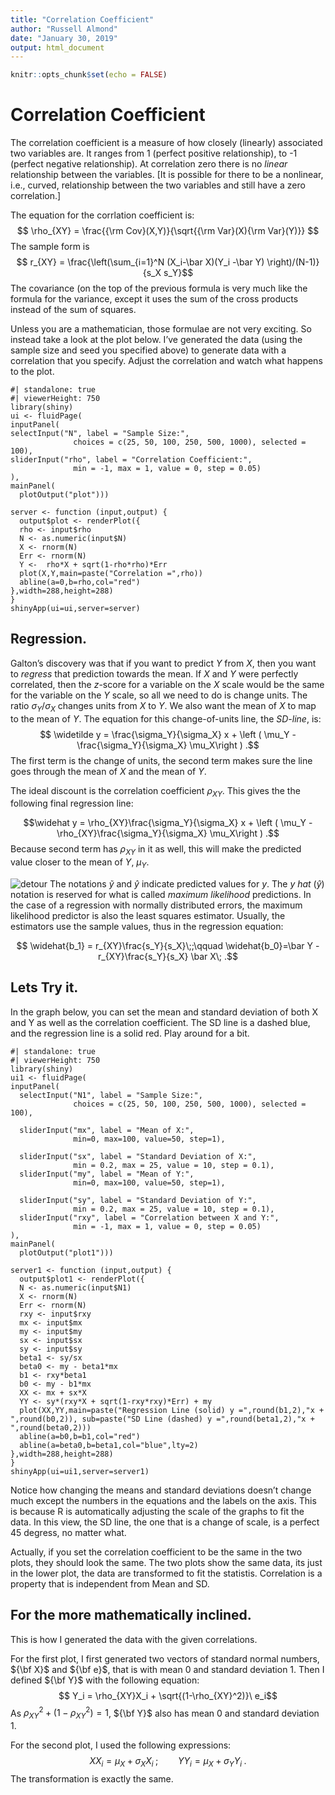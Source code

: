 ```yaml
---
title: "Correlation Coefficient"
author: "Russell Almond"
date: "January 30, 2019"
output: html_document
---
```


```r
knitr::opts_chunk$set(echo = FALSE)
```

# Correlation Coefficient

The correlation coefficient is a measure of how closely (linearly) associated two variables are. It ranges from 1 (perfect positive relationship), to -1 (perfect negative relationship). At correlation zero there is no *linear* relationship between the variables. \[It is possible for there to be a nonlinear, i.e., curved, relationship between the two variables and still have a zero correlation.\]

The equation for the corrlation coefficient is: $$ \rho_{XY} = \frac{{\rm Cov}(X,Y)}{\sqrt{{\rm Var}(X){\rm Var}(Y)}} $$ The sample form is $$ r_{XY} = \frac{\left(\sum_{i=1}^N (X_i-\bar X)(Y_i -\bar Y) \right)/(N-1)}{s_X s_Y}$$ The covariance (on the top of the previous formula is very much like the formula for the variance, except it uses the sum of the cross products instead of the sum of squares.

Unless you are a mathematician, those formulae are not very exciting. So instead take a look at the plot below. I've generated the data (using the sample size and seed you specified above) to generate data with a correlation that you specify. Adjust the correlation and watch what happens to the plot.

```shinylive-r
#| standalone: true
#| viewerHeight: 750
library(shiny)
ui <- fluidPage(
inputPanel(
selectInput("N", label = "Sample Size:",
              choices = c(25, 50, 100, 250, 500, 1000), selected = 100),
sliderInput("rho", label = "Correlation Coefficient:",
              min = -1, max = 1, value = 0, step = 0.05)
),
mainPanel(
  plotOutput("plot")))

server <- function (input,output) {
  output$plot <- renderPlot({
  rho <- input$rho
  N <- as.numeric(input$N)
  X <- rnorm(N)
  Err <- rnorm(N)
  Y <-  rho*X + sqrt(1-rho*rho)*Err
  plot(X,Y,main=paste("Correlation =",rho))
  abline(a=0,b=rho,col="red")
},width=288,height=288)
}
shinyApp(ui=ui,server=server)
```

## Regression.

Galton's discovery was that if you want to predict $Y$ from $X$, then you want to *regress* that prediction towards the mean. If $X$ and $Y$ were perfectly correlated, then the $z$-score for a variable on the $X$ scale would be the same for the variable on the $Y$ scale, so all we need to do is change units. The ratio $\sigma_Y/\sigma_X$ changes units from $X$ to $Y$. We also want the mean of $X$ to map to the mean of $Y$. The equation for this change-of-units line, the *SD-line*, is: $$ \widetilde y = \frac{\sigma_Y}{\sigma_X} x + \left ( \mu_Y - \frac{\sigma_Y}{\sigma_X} \mu_X\right ) .$$ The first term is the change of units, the second term makes sure the line goes through the mean of $X$ and the mean of $Y$.

The ideal discount is the correlation coefficient $\rho_{XY}$. This gives the the following final regression line:

$$\widehat y = \rho_{XY}\frac{\sigma_Y}{\sigma_X} x + \left ( \mu_Y - \rho_{XY}\frac{\sigma_Y}{\sigma_X} \mu_X\right ) .$$ Because second term has $\rho_{XY}$ in it as well, this will make the predicted value closer to the mean of $Y$, $\mu_Y$.

![detour](sign_turn_left.png) The notations $\widetilde{y}$ and $\widehat{y}$ indicate predicted values for $y$. The *y hat* ($\widehat y$) notation is reserved for what is called *maximum likelihood* predictions. In the case of a regression with normally distributed errors, the maximum likelihood predictor is also the least squares estimator. Usually, the estimators use the sample values, thus in the regression equation:

$$ \widehat{b_1} = r_{XY}\frac{s_Y}{s_X}\;;\qquad \widehat{b_0}=\bar Y -r_{XY}\frac{s_Y}{s_X} \bar X\; .$$

## Lets Try it.

In the graph below, you can set the mean and standard deviation of both X and Y as well as the correlation coefficient. The SD line is a dashed blue, and the regression line is a solid red. Play around for a bit.

```shinylive-r
#| standalone: true
#| viewerHeight: 750
library(shiny)
ui1 <- fluidPage(
inputPanel(
  selectInput("N1", label = "Sample Size:",
              choices = c(25, 50, 100, 250, 500, 1000), selected = 100),
  
  sliderInput("mx", label = "Mean of X:",
              min=0, max=100, value=50, step=1),
  
  sliderInput("sx", label = "Standard Deviation of X:",
              min = 0.2, max = 25, value = 10, step = 0.1),
  sliderInput("my", label = "Mean of Y:",
              min=0, max=100, value=50, step=1),
  
  sliderInput("sy", label = "Standard Deviation of Y:",
              min = 0.2, max = 25, value = 10, step = 0.1),
  sliderInput("rxy", label = "Correlation between X and Y:",
              min = -1, max = 1, value = 0, step = 0.05)
),
mainPanel(
  plotOutput("plot1")))

server1 <- function (input,output) {
  output$plot1 <- renderPlot({
  N <- as.numeric(input$N1)
  X <- rnorm(N)
  Err <- rnorm(N)
  rxy <- input$rxy
  mx <- input$mx
  my <- input$my
  sx <- input$sx
  sy <- input$sy
  beta1 <- sy/sx
  beta0 <- my - beta1*mx
  b1 <- rxy*beta1
  b0 <- my - b1*mx
  XX <- mx + sx*X
  YY <- sy*(rxy*X + sqrt(1-rxy*rxy)*Err) + my
  plot(XX,YY,main=paste("Regression Line (solid) y =",round(b1,2),"x + ",round(b0,2)), sub=paste("SD Line (dashed) y =",round(beta1,2),"x + ",round(beta0,2)))
  abline(a=b0,b=b1,col="red")
  abline(a=beta0,b=beta1,col="blue",lty=2)
},width=288,height=288)
}
shinyApp(ui=ui1,server=server1)
```

Notice how changing the means and standard deviations doesn't change much except the numbers in the equations and the labels on the axis. This is because R is automatically adjusting the scale of the graphs to fit the data. In this view, the SD line, the one that is a change of scale, is a perfect 45 degress, no matter what.

Actually, if you set the correlation coefficient to be the same in the two plots, they should look the same. The two plots show the same data, its just in the lower plot, the data are transformed to fit the statistis. Correlation is a property that is independent from Mean and SD.

## For the more mathematically inclined.

This is how I generated the data with the given correlations.

For the first plot, I first generated two vectors of standard normal numbers, ${\bf X}$ and ${\bf e}$, that is with mean 0 and standard deviation 1. Then I defined ${\bf Y}$ with the following equation: $$ Y_i = \rho_{XY}X_i + \sqrt{(1-\rho_{XY}^2)}\ e_i$$ As $\rho_{XY}^2 + (1-\rho_{XY}^2) =1$, ${\bf Y}$ also has mean 0 and standard deviation 1.

For the second plot, I used the following expressions: $$ XX_i = \mu_X + \sigma_X X_i\;; \qquad YY_i = \mu_X + \sigma_Y Y_i\;.$$ The transformation is exactly the same.
